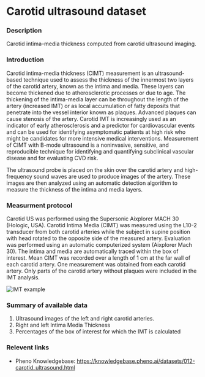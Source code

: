 # Carotid ultrasound dataset

### Description
Carotid intima–media thickness computed from carotid ultrasound imaging.

### Introduction
Carotid intima-media thickness (CIMT) measurement is an ultrasound-based technique used to assess the thickness of the innermost two layers of the carotid artery, known as the intima and media. These layers can become thickened due to atherosclerotic processes or due to age. The thickening of the intima-media layer can be throughout the length of the artery (increased IMT) or as local accumulation of fatty deposits that penetrate into the vessel interior known  as plaques. Advanced plaques can cause stenosis of the artery. Carotid IMT is increasingly used as an indicator of early atherosclerosis and a predictor for cardiovascular events and can be used for identifying asymptomatic patients at high risk who might be candidates for more intensive medical interventions. Measurement of CIMT with B-mode ultrasound is a noninvasive, sensitive, and reproducible technique for identifying and quantifying subclinical vascular disease and for evaluating CVD risk.

The ultrasound probe is placed on the skin over the carotid artery and high-frequency sound waves are used to produce images of the artery. These images are then analyzed using an automatic detection algorithm to measure the thickness of the intima and media layers.

### Measurment protocol
Carotid US was performed using the Supersonic Aixplorer MACH 30 (Hologic, USA). Carotid Intima Media (CIMT) was measured using the L10-2 transducer from both carotid arteries while the subject in supine position with head rotated to the opposite side of the measured artery. Evaluation was performed using an automatic computerized system (Aixplorer Mach 30). The intima and media are automatically traced within the box of interest. Mean CIMT was recorded over a length of 1 cm at the far wall of each carotid artery. One measurement was obtained from each carotid artery. Only parts of the carotid artery without plaques were included in the IMT analysis.

![IMT example](imt_lt_sample.png)

### Summary of available data
1. Ultrasound images of the left and right carotid arteries.
2. Right and left Intima Media Thickness
3. Percentages of the box of interest for which the IMT is calculated

### Relevent links
* Pheno Knowledgebase: https://knowledgebase.pheno.ai/datasets/012-carotid_ultrasound.html

